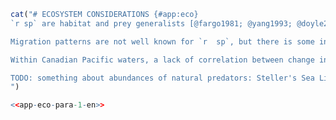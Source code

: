\clearpage

```r
cat("# ECOSYSTEM CONSIDERATIONS {#app:eco}
`r sp` are habitat and prey generalists [@fargo1981; @yang1993; @doyle2018]. However, we report diet composition from Alaska, because no diet data are collected on any of the surveys used in this assessment. Based on almost `r f(2000)` stomachs collected in the early 1990s in the GOA, `r  sp` consume a diet dominated by zooplankton, fish, and benthic invertebrates [@yang1993; @goa2019]. For juvenile `r sp` (<= 20 cm TL), euphausiids made up nearly 60% of their diet, followed by capelin at 24%. Adult `r  sp` consumed mostly capelin, euphausiids, adult and juvenile pollock, Pandalid shrimp, herring, and other forage fish, none of which account for more than 22% of the overall diet. In the same region and time period, predation by Pacific Halibut, Steller sea lions, and Pacific Cod together explained about 10% of adult arrowtooth mortality and the flatfish trawl fishery accounted for 2% [@goa2019]. Juvenile `r  sp` mortality was caused by adult `r  sp`, and both adult and juvenile pollock, but the total of these mortality sources is less than 7% of juvenile `r sp` production [@goa2019].

Migration patterns are not well known for `r  sp`, but there is some indication that larger fish may migrate to deeper water in winter and shallower water in summer [@arf1995; @arf2001]. Spawning and hatching occur in these deeper waters (> 350 m) along the continental shelf break in fall and winter [@arf1995; @blood2007]. At these depths, predation risk is relatively low, and cold temperatures along with intrinsically low metabolic rates ensure extended availability of yolk reserves, lowering the risk of larval starvation [@doyle2018]. Larval duration and drift is protracted, contributing to widespread delivery of larvae to coastal, continental shelf and slope waters, resulting in low connectivity between spawning and settlement areas [@doyle2018]. In the GOA, the smallest fish (< 10 cm) were typically found shallower than 200 m with all immature fish (< 30 cm) concentrating at < 400 m. In colder years, these size classes tended to be found deeper. In contrast, mature fish (30--60 cm) tended to be found deepest (> 800 m) in warmer years [@doyle2018]. A preliminary climate-related vulnerability assessment for GOA indicated low risk, high resilience overall; however, there exists some potential stage-specific sensitivity to temporal mis-match between larvae and zooplankton prey with increased temperatures [@doyle2018]. 

Within Canadian Pacific waters, a lack of correlation between change in abundance and changes in condition suggests that bottom-up ecosystem effects are unlikely to be driving overall stock status for `r  sp`. Coastwide, the condition index dropped steadily between 2004 and 2012 (Fig. \@ref(fig:condition-index)), while the index of abundance for the same area increased by over 50% (Fig. \@ref(fig:geo-indexes-cpue)). The evidence that condition tends to be higher in deeper, and therefore cooler, waters is consistent with findings of some potential sensitivity to temperature [@english2021]. Local warming (positive temperature velocity) was associated with declines in biomass only in already warmer areas, and associated with increases biomass of immatures (~ 38 cm for females, ~ 31 cm for males) in cooler areas. However, the condition index does climb steeply between 2013 and 2015, including the period of the 2014--2016 marine heat wave, in a way that mirrors the abundances of some more southern species of euphausiid [@boldt2021]. In contrast, mean body condition in the GOA was low during the marine heat wave (2015) and even lower in 2017 [@goa2019]. This was hypothesized to be due to both increased energetic demands with warm temperatures and lack of forage fish prey. Marine heat wave conditions occurred again in the Northeast Pacific in 2018, and 2019--2020, although they were not as extreme as in 2014--2016 [@boldt2021].

TODO: something about abundances of natural predators: Steller's Sea Lion, dogfish, pcod, any others?
")
```

```r
<<app-eco-para-1-en>>
```

<!-- "Fisheries data off Washington suggest that larger fish may migrate to deeper water in winter and shallower water in summer (Rickey 1995)." alaska assesment -->

<!-- "Arrowtooth Flounder spawn in deep waters (>400m) along the continental shelf break in winter (Blood et al. 2007). They are batch spawners, spawning from fall to winter off Washington State at depths greater than 366m (Rickey 1995)." alaska assesment" -->

<!-- "Trophic studies (Yang 1993, Hollowed, et al. 1995, Hollowed et al. 2000) suggest Arrowtooth Flounder are an important component in the dynamics of the Gulf of Alaska benthic ecosystem. They are an apex predator in the Gulf of Alaska and are habitat and prey generalists (Doyle et al. 2018). The majority of the prey by weight of arrowtooth larger than 40 cm was pollock, the remainder consisting of herring, capelin, euphausids, shrimp and cephalopods (Yang 1993). The percent of pollock in the diet of Arrowtooth Flounder increases for sizes greater than 40 cm (Figure 7.2, Doyle et al. 2018). Arrowtooth Flounder 15 cm to 30 cm consume mostly shrimp, capelin, euphausiids and herring, with small amounts of pollock and other miscellaneous fish. Groundfish predators include Pacific cod and halibut (see Ecosystem Considerations section)." -->

<!-- "Differences in distribution of Arrowtooth Flounder were compared between warm and cold years, where warm years included 1984, 1987, 1990, 1993, 2001, 2003, 2005, 2015 and cold years included 1996, 1999, 2007, 2009, 2011, and 2013 (Doyle et al. 2018). Results showed some effect of temperature on distribution (Figure 7.3). Fish less than 300mm were found typically <400m in warm years but deeper in cold years. Younger fish -->
<!-- <100m were found >200m only in colder years. ATF 300-600mm were found in the deepest stations >800m in warm years. High densities of fish were greater at 200-400m in cold years. Highest densities of larger, older fish >600mm were found over the slope in cold years (Doyle et al. 2018)." -->

<!-- "In general predators of juvenile Arrowtooth Flounder appear to be stable or declining. Steller sea lion trends have stabilized or continued to decline in the Gulf of Alaska. Large Pacific cod are estimated at low biomass. Together these suggest no apparent concern for an increase in juvenile arrowtooth predator populations. However, the western GOA shelf area has experienced heatwave conditions since late September 2018. Based on knowledge gained from the 2014-2016 heatwave, we consider this to be unfavorable for arrowtooth as the prolonged increased temperatures likely increased their metabolic demands as well as the metabolic demands of their groundfish predators. It is unknown how long the heatwave in this area will persist. We consider the concern level to be 2—some indicators showing adverse signals relevant to the stock but the pattern is not consistent across all indicators." -->

<!-- "During the 2019 bottom trawl survey, the average condition (defined as weight-length residuals) was near the time series mean indicating that the overall foraging landscape for Arrowtooth Flounder was sufficient. This is in contrast to 2015 and 2017 when mean body condition was low and record low (respectively), indicating that Arrowtooth Flounder were not able to forage sufficiently to meet energetic demands. This was likely related to the 2014-2016 marine heatwave which caused both increased energetic demands for groundfish due to the warm temperatures and lack of forage fish prey. Condition was slightly above the time series mean from Kodiak to Southeast, but remained slightly below from west of Kodiak to Unimak Pass, indicating the potential for regional variation in Arrowtooth Flounder prey abundance. -->
<!-- Both juvenile and adult Arrowtooth Flounder eat euphausiids. While euphausiids were at record abundance during the September 2018 Seward Line sampling, abundance estimates were low in May 2019. Acoustically- derived estimates of euphausiid abundance during summer 2019 were moderate to low. Additionally, the reproductive success of planktivorous auklets at the Semedi Islands was average. Taken together, these euphausiid indicators suggest moderate to low euphausiid abundance during 2019. -->
<!-- Forage fish indicators suggest mixed signals for abundance during 2019. Spring and late summer surveys for young of year groundfish found very few. However, forage-fish eating seabirds at the Semidis had strong reproductive success, although observations indicated that diets were unusual relative to other years where typical forage fish such as age-0 gadids, capelin, and sand lance predominate. Taken together these indicators suggest poor forage fish prey abundance." -->
